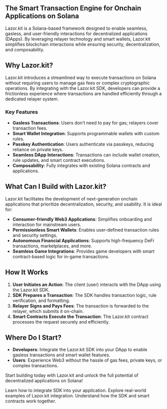 ## The Smart Transaction Engine for Onchain Applications on Solana

Lazor.kit is a Solana-based framework designed to enable seamless, gasless, and user-friendly interactions for decentralized applications (DApps). By leveraging relayer technology and smart wallets, Lazor.kit simplifies blockchain interactions while ensuring security, decentralization, and composability.

## Why Lazor.kit?

Lazor.kit introduces a streamlined way to execute transactions on Solana without requiring users to manage gas fees or complex cryptographic operations. By integrating with the Lazor.kit SDK, developers can provide a frictionless experience where transactions are handled efficiently through a dedicated relayer system.

### **Key Features**

- **Gasless Transactions**: Users don’t need to pay for gas; relayers cover transaction fees.
- **Smart Wallet Integration**: Supports programmable wallets with custom rules.
- **Passkey Authentication**: Users authenticate via passkeys, reducing reliance on private keys.
- **Seamless DApp Interactions**: Transactions can include wallet creation, rule updates, and smart contract executions.
- **Composability**: Fully integrates with existing Solana contracts and applications.

## What Can I Build with Lazor.kit?

Lazor.kit facilitates the development of next-generation onchain applications that prioritize decentralization, security, and usability. It is ideal for:

- **Consumer-friendly Web3 Applications**: Simplifies onboarding and interaction for mainstream users.
- **Permissionless Smart Wallets**: Enables user-defined transaction rules and security settings.
- **Autonomous Financial Applications**: Supports high-frequency DeFi transactions, marketplaces, and more.
- **Seamless Game Integrations**: Provides game developers with smart contract-based logic for in-game transactions.

## How It Works

1. **User Initiates an Action**: The client (user) interacts with the DApp using the Lazor.kit SDK.
2. **SDK Prepares a Transaction**: The SDK handles transaction logic, rule verification, and formatting.
3. **Relayer Signs and Pays Fees**: The transaction is forwarded to the relayer, which submits it on-chain.
4. **Smart Contracts Execute the Transaction**: The Lazor.kit contract processes the request securely and efficiently.

## Where Do I Start?

- **Developers**: Integrate the Lazor.kit SDK into your DApp to enable gasless transactions and smart wallet features.
- **Users**: Experience Web3 without the hassle of gas fees, private keys, or complex transactions.

Start building today with Lazor.kit and unlock the full potential of decentralized applications on Solana!


<CardGroup cols={3}>
  <Card
    title='Build with SDK'
    icon='pen-to-square'
    href='/quickstart'
  >
    Learn how to integrate SDK into your application.
  </Card>
  <Card
    title='Examples'
    icon='image'
    href='/docs/examples'
  >
    Explore real-world examples of Lazor.kit integration.
  </Card>
  <Card
    title='Learn the Protocol'
    icon='book'
    href='/docs/protocol'
  >
    Understand how the SDK and smart contracts work together.
  </Card>
</CardGroup>

